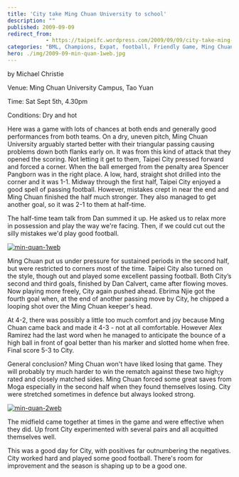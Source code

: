 ```yaml
---
title: 'City take Ming Chuan University to school'
description: ""
published: 2009-09-09
redirect_from: 
            - https://taipeifc.wordpress.com/2009/09/09/city-take-ming-chuan-university-to-school/
categories: "BML, Champions, Expat, football, Friendly Game, Ming Chuan University, soccer, Taipei, Taipei City FC, Taiwan, Tao Yuan, vs. Ming Chuan University"
hero: ./img/2009-09-min-quan-1web.jpg
---
```

by Michael Christie

Venue: Ming Chuan University Campus, Tao Yuan

Time: Sat Sept 5th, 4.30pm

Conditions: Dry and hot

Here was a game with lots of chances at both ends and generally good performances from both teams. On a dry, uneven pitch, Ming Chuan University arguably started better with their triangular passing causing problems down both flanks early on. It was from this kind of attack that they opened the scoring. Not letting it get to them, Taipei City pressed forward and forced a corner. When the ball emerged from the penalty area Spencer Pangborn was in the right place. A low, hard, straight shot drilled into the corner and it was 1-1. Midway through the first half, Taipei City enjoyed a good spell of passing football. However, mistakes crept in near the end and Ming Chuan finished the half much stronger. They also managed to get another goal, so it was 2-1 to them at half-time.

The half-time team talk from Dan summed it up. He asked us to relax more in possession and play the way we're facing. Then, if we could cut out the silly mistakes we'd play good football.

[![](http://taipeifc.files.wordpress.com/2009/09/min-quan-1web.jpg "min-quan-1web")](./img/2009-09-min-quan-1web.jpg)

Ming Chuan put us under pressure for sustained periods in the second half, but were restricted to corners most of the time. Taipei City also turned on the style, though out and played some excellent passing football. Both City’s second and third goals, finished by Dan Calvert, came after flowing moves. Now playing more freely, City again pushed ahead. Ebrima Njie got the fourth goal when, at the end of another passing move by City, he chipped a looping shot over the Ming Chuan keeper's head.

At 4-2, there was possibly a little too much comfort and joy because Ming Chuan came back and made it 4-3 - not at all comfortable. However Alex Ramirez had the last word when he managed to anticipate the bounce of a high ball in front of goal better than his marker and slotted home when free. Final score 5-3 to City.

General conclusion? Ming Chuan won't have liked losing that game. They will probably try much harder to win the rematch against these two high;y rated and closely matched sides. Ming Chuan forced some great saves from Moga especially in the second half when they found themselves losing. City were stretched sometimes in defence but always looked strong.

[![](http://taipeifc.files.wordpress.com/2009/09/min-quan-2web.jpg "min-quan-2web")](./img/2009-09-min-quan-2web.jpg)

The midfield came together at times in the game and were effective when they did. Up front City experimented with several pairs and all acquitted themselves well.

This was a good day for City, with positives far outnumbering the negatives. City worked hard and played some good football. There's room for improvement and the season is shaping up to be a good one.
